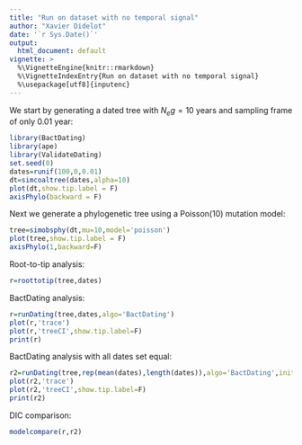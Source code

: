 ```yaml
---
title: "Run on dataset with no temporal signal"
author: "Xavier Didelot"
date: '`r Sys.Date()`'
output:
  html_document: default
vignette: >
  %\VignetteEngine{knitr::rmarkdown}
  %\VignetteIndexEntry{Run on dataset with no temporal signal}
  %\usepackage[utf8]{inputenc}
---
```


We start by generating a dated tree with $N_e g=10$ years and sampling frame of only 0.01 year:

```r
library(BactDating)
library(ape)
library(ValidateDating)
set.seed(0)
dates=runif(100,0,0.01)
dt=simcoaltree(dates,alpha=10)
plot(dt,show.tip.label = F)
axisPhylo(backward = F)
```


Next we generate a phylogenetic tree using a Poisson(10) mutation model:
```r
tree=simobsphy(dt,mu=10,model='poisson')
plot(tree,show.tip.label = F)
axisPhylo(1,backward=F)
```


Root-to-tip analysis:
```r
r=roottotip(tree,dates)
```

BactDating analysis:

```r
r=runDating(tree,dates,algo='BactDating')
plot(r,'trace')
plot(r,'treeCI',show.tip.label=F)
print(r)
```
BactDating analysis with all dates set equal:

```r
r2=runDating(tree,rep(mean(dates),length(dates)),algo='BactDating',initMu=100)
plot(r2,'trace')
plot(r2,'treeCI',show.tip.label=F)
print(r2)
```

DIC comparison:
```r
modelcompare(r,r2)
```
